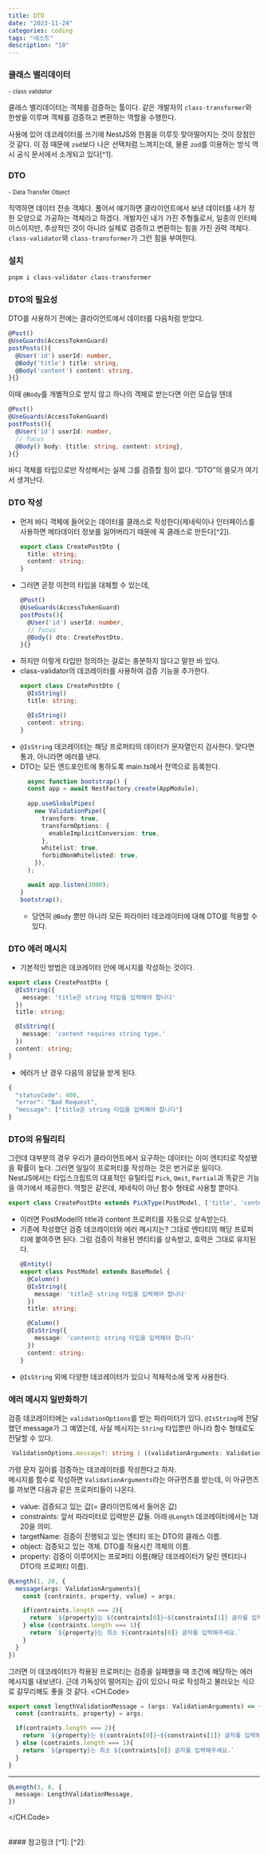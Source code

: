 ```yaml
---
title: DTO
date: "2023-11-24"
categories: coding
tags: "네스트"
description: "10"
---
```


<HeadingNavigator />

### 클래스 밸리데이터
<small>- class validator</small>

클래스 밸리데이터는 객체를 검증하는 툴이다. 같은 개발자의 `class-transformer`와 한쌍을 이루며 객체를 검증하고 변환하는 역할을 수행한다.  

사용에 있어 데코레이터를 쓰기에 NestJS와 한몸을 이루듯 맞아떨어지는 것이 장점인 것 같다. 이 점 때문에 `zod`보다 나은 선택처럼 느껴지는데, 물론 `zod`를 이용하는 방식 역시 공식 문서에서 소개되고 있다[^1].

### DTO
<small>- Data Transfer Object</small>

직역하면 데이터 전송 객체다. 풀어서 얘기하면 클라이언트에서 보낸 데이터를 내가 정한 모양으로 가공하는 객체라고 하겠다. 개발자인 내가 가진 주형틀로서, 일종의 인터페이스이지만, 추상적인 것이 아니라 실제로 검증하고 변환하는 힘을 가진 권력 객체다.  
`class-validator`와 `class-transformer`가 그런 힘을 부여한다.

### 설치
```bash
pnpm i class-validator class-transformer
```

### DTO의 필요성
DTO를 사용하기 전에는 클라이언트에서 데이터를 다음처럼 받았다.
```ts posts.contoller.ts
@Post()
@UseGuards(AccessTokenGuard)
postPosts(){
  @User('id') userId: number,
  @Body('title') title: string,
  @Body('content') content: string,
}{}
```

이때 `@Body`를 개별적으로 받지 않고 하나의 객체로 받는다면 이런 모습일 텐데
```ts posts.contoller.ts
@Post()
@UseGuards(AccessTokenGuard)
postPosts(){
  @User('id') userId: number,
  // focus
  @Body() body: {title: string, content: string},
}{}
```

바디 객체를 타입으로만 작성해서는 실제 그를 검증할 힘이 없다. <q>DTO</q>의 쓸모가 여기서 생겨난다.

### DTO 작성
- 먼저 바디 객체에 들어오는 데이터를 클래스로 작성한다(제네릭이나 인터페이스를 사용하면 메타데이터 정보를 잃어버리기 때문에 꼭 클래스로 만든다[^2]).
  ```ts create-post.dto.ts
  export class CreatePostDto {
    title: string;
    content: string;
  }
  ```
- 그러면 곧장 이전의 타입을 대체할 수 있는데,
  ```ts posts.contoller.ts
  @Post()
  @UseGuards(AccessTokenGuard)
  postPosts(){
    @User('id') userId: number,
    // focus
    @Body() dto: CreatePostDto,
  }{}
  ```
- 하지만 이렇게 타입만 정의하는 걸로는 충분하지 않다고 말한 바 있다.
- class-validator의 데코레이터를 사용하여 검증 기능을 추가한다.
  ```ts create-post.dto.ts
  export class CreatePostDto {
    @IsString()
    title: string;

    @IsString()
    content: string;
  }
  ```
- `@IsString` 데코레이터는 해당 프로퍼티의 데이터가 문자열인지 검사한다. 맞다면 통과, 아니라면 에러를 낸다.
- DTO는 모든 엔드포인트에 통하도록 main.ts에서 전역으로 등록한다.
  ```ts main.ts
    async function bootstrap() {
    const app = await NestFactory.create(AppModule);
    
    app.useGlobalPipes(
      new ValidationPipe({
        transform: true,
        transformOptions: {
          enableImplicitConversion: true,
        },
        whitelist: true,
        forbidNonWhitelisted: true,
      }),
    );

    await app.listen(3000);
  }
  bootstrap();
  ```
  - 당연히 `@Body` 뿐만 아니라 모든 파라미터 데코레이터에 대해 DTO를 적용할 수 있다.

### DTO 에러 메시지
- 기본적인 방법은 데코레이터 안에 메시지를 작성하는 것이다.
```ts create-post.dto.ts
export class CreatePostDto {
  @IsString({
    message: 'title은 string 타입을 입력해야 합니다'
  })
  title: string;

  @IsString({
    message: 'content requires string type.'
  })
  content: string;
}
```

- 에러가 난 경우 다음의 응답을 받게 된다.
```ts bash
{
  "statusCode": 400,
  "error": "Bad Request",
  "message": ["title은 string 타입을 입력해야 합니다"]
}
```

### DTO의 유틸리티
그런데 대부분의 경우 우리가 클라이언트에서 요구하는 데이터는 이미 엔티티로 작성됐을 확률이 높다. 그러면 일일이 프로퍼티를 작성하는 것은 번거로운 일이다.  
 NestJS에서는 타입스크립트의 대표적인 유틸타입 `Pick`, `Omit`, `Partial`과 똑같은 기능을 여기에서 제공한다. 역할은 같은데, 제네릭이 아닌 함수 형태로 사용할 뿐이다.
```ts create-post.dto.ts
export class CreatePostDto extends PickType(PostModel, ['title', 'content']){}
```

- 이러면 PostModel의 title과 content 프로퍼티를 자동으로 상속받는다.
- 기존에 작성했던 검증 데코레이터와 에러 메시지는? 그대로 엔티티의 해당 프로퍼티에 붙여주면 된다. 그럼 검증이 적용된 엔티티를 상속받고, 효력은 그대로 유지된다.
  ```ts post.entity.ts
  @Entity()
  export class PostModel extends BaseModel {
    @Column()
    @IsString({
      message: 'title은 string 타입을 입력해야 합니다'
    })
    title: string;

    @Column()
    @IsString({
      message: 'content는 string 타입을 입력해야 합니다'
    })
    content: string;
  }
  ```
- `@IsString` 외에 다양한 데코레이터가 있으니 적재적소에 맞게 사용한다.

### 에러 메시지 일반화하기
검증 데코레이터에는 `validationOptions`를 받는 파라미터가 있다. `@IsString`에 전달했던 message가 그 예였는데, 사실 메시지는 `String` 타입뿐만 아니라 함수 형태로도 전달할 수 있다.
```ts
 ValidationOptions.message?: string | ((validationArguments: ValidationArguments) => string)
```

가령 문자 길이를 검증하는 데코레이터를 작성한다고 하자.  
메시지를 함수로 작성하면 `ValidationArguments`라는 아규먼츠를 받는데, 이 아규먼츠를 까보면 다음과 같은 프로퍼티들이 나온다.
- value: 검증되고 있는 값(= 클라이언트에서 들어온 값)
- constraints: 앞서 파라미터로 입력받은 값들. 아래 `@Length` 데코레이터에서는 1과 20을 의미.
- targetName: 검증이 진행되고 있는 엔티티 또는 DTO의 클래스 이름.
- object: 검증되고 있는 객체. DTO를 적용시킨 객체의 이름.
- property: 검증이 이루어지는 프로퍼티 이름(해당 데코레이터가 달린 엔티티나 DTO의 프로퍼티 이름).
```ts
@Length(1, 20, {
  message(args: ValidationArguments){
    const {contraints, property, value} = args;

    if(contraints.length === 2){
      return `${property}는 ${contraints[0]}~${constraints[1]} 글자를 입력해주세요.`
    } else (contraints.length === 1){
      return `${property}는 최소 ${contraints[0]} 글자를 입력해주세요.`
    }
  }
})
```

그러면 이 데코레이터가 적용된 프로퍼티는 검증을 실패했을 때 조건에 해당하는 에러 메시지를 내보낸다. 근데 가독성이 떨어지는 감이 있으니 따로 작성하고 불러오는 식으로 갈무리해도 좋을 것 같다.
<CH.Code>
```ts length-validation.message.ts
export const lengthValidationMessage = (args: ValidationArguments) => {
  const {contraints, property} = args;

  if(contraints.length === 2){
    return `${property}는 ${contraints[0]}~${constraints[1]} 글자를 입력해주세요.`
  } else (contraints.length === 1){
    return `${property}는 최소 ${contraints[0]} 글자를 입력해주세요.`
  }
}
```
---
```ts post.entity.ts
@Length(3, 8, {
  message: LengthValidationMessage,
})
```
</CH.Code>


<br />
#### 참고링크
[^1]: <Lnk text='Object schema validation' href='https://docs.nestjs.com/pipes#object-schema-validation' />
[^2]: <Lnk text='Auto-validation' href='https://docs.nestjs.com/techniques/validation#auto-validation' />